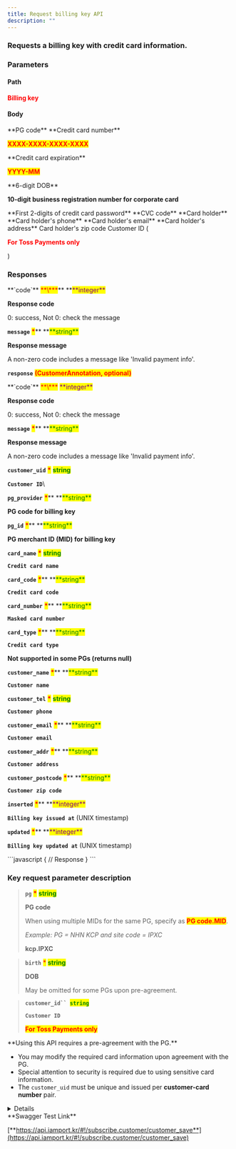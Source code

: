 ```yaml
---
title: Request billing key API
description: ""
---
```



### Requests a billing key with credit card information.

<Swagger method="post" path="/subscribe/customer/{customer_uid}" baseUrl="https://api.iamport.kr" summary="Requests a billing key with the customer's credit card information.">
<SwaggerDescription>

</SwaggerDescription>

### Parameters

#### Path

<SwaggerParameter name="customer_uid" type="String(80)" required="true">
<mark style="color:red;">

**Billing key**

</mark>

</SwaggerParameter>

#### Body

<SwaggerParameter required="true" name="pg" type="String">
**PG code**

</SwaggerParameter>
<SwaggerParameter name="card_numb" type="String" required="true">
**Credit card number**

<mark style="color:red;">**XXXX-XXXX-XXXX-XXXX**</mark>

</SwaggerParameter>
<SwaggerParameter name="expiry" type="String" required="true">
**Credit card expiration**

<mark style="color:red;">**YYYY-MM**</mark>

</SwaggerParameter>
<SwaggerParameter name="birth" type="String" required="false">
**6-digit DOB**

**10-digit business registration number for corporate card**

</SwaggerParameter>
<SwaggerParameter name="pwd_2digit" type="String" required="false">
**First 2-digits of credit card password**

</SwaggerParameter>
<SwaggerParameter name="cvc" type="String" required="false">
**CVC code**

</SwaggerParameter>
<SwaggerParameter name="customer_name" type="String" required="false">
**Card holder**

</SwaggerParameter>
<SwaggerParameter name="customer_tel" type="String" required="false">
**Card holder's phone**

</SwaggerParameter>
<SwaggerParameter name="customer_email" type="String" required="false">
**Card holder's email**

</SwaggerParameter>
<SwaggerParameter name="customer_addr" type="String" required="false">
**Card holder's address**

</SwaggerParameter>
<SwaggerParameter name="customer_postcode" type="String" required="false">
Card holder's zip code

</SwaggerParameter>
<SwaggerParameter name="customer_id" type="String">
Customer ID (

<mark style="color:red;">

**For Toss Payments only**

</mark>

)

</SwaggerParameter>

### Responses

<SwaggerResponse status="200: OK" description="Success">
<Tabs>
<Tab title="CustomerResponse">
**`code`** <mark style="color:red;">**\***</mark>** **<mark style="color:purple;">**integer**</mark>

**Response code**

0: success, Not 0: check the message

**`message`** <mark style="color:red;">**\***</mark>\*\* **<mark style="color:green;">**string\*\*</mark>

**Response message**

A non-zero code includes a message like 'Invalid payment info'.

**`response`** <mark style="color:red;">**(CustomerAnnotation, optional)**</mark>

</Tab>
</Tabs>

<Tabs>
<Tab title="CustomerAnnotation">
**`code`** <mark style="color:red;">**\***</mark> <mark style="color:purple;">**integer**</mark>

**Response code**

0: success, Not 0: check the message

**`message`** <mark style="color:red;">**\***</mark>\*\* **<mark style="color:green;">**string\*\*</mark>

**Response message**

A non-zero code includes a message like 'Invalid payment info'.

**`customer_uid`** <mark style="color:red;">**\***</mark> <mark style="color:green;">**string**</mark>

**`Customer ID`**\

**`pg_provider`** <mark style="color:red;">**\***</mark>\*\* **<mark style="color:green;">**string\*\*</mark>

**PG code for billing key**

**`pg_id`** <mark style="color:red;">**\***</mark>\*\* **<mark style="color:green;">**string\*\*</mark>

**PG merchant ID (MID) for billing key**

**`card_name`** <mark style="color:red;">**\***</mark> <mark style="color:green;">**string**</mark>

**`Credit card name`**

**`card_code`** <mark style="color:red;">**\***</mark>\*\* **<mark style="color:green;">**string\*\*</mark>

**`Credit card code`**

**`card_number`** <mark style="color:red;">**\***</mark>\*\* **<mark style="color:green;">**string\*\*</mark>

**`Masked card number`**

**`card_type`** <mark style="color:red;">**\***</mark>\*\* **<mark style="color:green;">**string\*\*</mark>

**`Credit card type`**

**Not supported in some PGs (returns null)**

**`customer_name`** <mark style="color:red;">**\***</mark>\*\* **<mark style="color:green;">**string\*\*</mark>

**`Customer name`**

**`customer_tel`** <mark style="color:red;">**\***</mark> <mark style="color:green;">**string**</mark>

**`Customer phone`**

**`customer_email`** <mark style="color:red;">**\***</mark>\*\* **<mark style="color:green;">**string\*\*</mark>

**`Customer email`**

**`customer_addr`** <mark style="color:red;">**\***</mark>\*\* **<mark style="color:green;">**string\*\*</mark>

**`Customer address`**

**`customer_postcode`** <mark style="color:red;">**\***</mark>\*\* **<mark style="color:green;">**string\*\*</mark>

**`Customer zip code`**

**`inserted`** <mark style="color:red;">**\***</mark>\*\* **<mark style="color:purple;">**integer\*\*</mark>

**`Billing key issued at`** (UNIX timestamp)

**`updated`** <mark style="color:red;">**\***</mark>\*\* **<mark style="color:purple;">**integer\*\*</mark>

**`Billing key updated at`** (UNIX timestamp)

</Tab>
</Tabs>

</SwaggerResponse>

<SwaggerResponse status="401: Unauthorized" description="Missing or invalid access token">
```javascript
{
    // Response
}
```

</SwaggerResponse>

</Swagger>

### **Key request parameter description**

> **`pg`** <mark style="color:red;">**\***</mark> <mark style="color:green;">**string**</mark>
>
> **PG code**
>
> When using multiple MIDs for the same PG, specify as <mark style="color:red;">**PG code.MID**</mark>.
>
> _Example: PG = NHN KCP and site code = IPXC_
>
> **kcp.IPXC**

> **`birth`** <mark style="color:red;">\*</mark> <mark style="color:green;">**string**</mark>
>
> **DOB**
>
> May be omitted for some PGs upon pre-agreement.

> **` customer_id``  `**<mark style="color:green;">**`string`**</mark>
>
> **`Customer ID`**
>
> <mark style="color:red;">**For Toss Payments only**</mark>

<Hint style="info">
**Using this API requires a pre-agreement with the PG.**

- You may modify the required card information upon agreement with the PG.
- Special attention to security is required due to using sensitive card information.
- The `customer_uid` must be unique and issued per **customer-card number** pair.

</Hint>

<Details>
<p slot="summary">Response Model Schema</p>

```json
{
  "code": 0,
  "message": "string",
  "response": {
    "customer_uid": "string",
    "pg_provider": "string",
    "pg_id": "string",
    "card_name": "string",
    "card_code": "string",
    "card_number": "string",
    "card_type": "null",
    "customer_name": "string",
    "customer_tel": "string",
    "customer_email": "string",
    "customer_addr": "string",
    "customer_postcode": "string",
    "inserted": 0,
    "updated": 0
  }
}
```

</Details>

<Hint style="success">
**Swagger Test Link**

[**https://api.iamport.kr/#!/subscribe.customer/customer_save**](https://api.iamport.kr/#!/subscribe.customer/customer_save)

</Hint>
